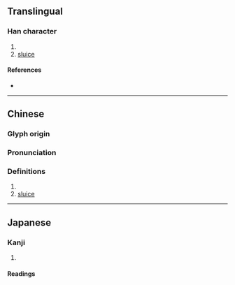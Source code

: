 {{character info}}
==Translingual==

===Han character===
{{Han char|rn=85|rad=水|as=18|sn=21|four=30114|canj=EVUG|ids=⿰氵雝}}

# {{place|mul|river|p/Shandong}}
# [[sluice]]

====References====
* {{Han ref|kx=0662.250|dkj=18749|dj=1071.240|hdz=31794.020|uh=7049|ud=28745|bh=F5D7|bd=62935}}

----

==Chinese==
{{zh-forms}}

===Glyph origin===
{{Han etym}}

===Pronunciation===
{{zh-pron
|m=yōng
|c=jung1
|mc=y
|oc=y
|cat=pn,n
}}

===Definitions===
{{zh-hanzi}}

# {{place|zh|river|p/Shandong}}
# [[sluice]]

----

==Japanese==

===Kanji===
{{ja-kanji|grade=|rs=水18}}

# {{rfdef|ja|sort=水18}}

====Readings====
{{ja-readings
|on=よう, ゆ
|kun=
}}